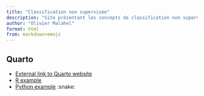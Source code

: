 ```yaml
---
title: "Classification non supervisée"
description: "Site présentant les concepts de classification non supervisée"
author: "Olivier Malahel"
format: html
from: markdown+emoji
---
```



## Quarto 

- [External link to Quarto website](https://quarto.org/){target="_blank"}
- [R example](doc/r.qmd)
- [Python example](doc/python.qmd) :snake: